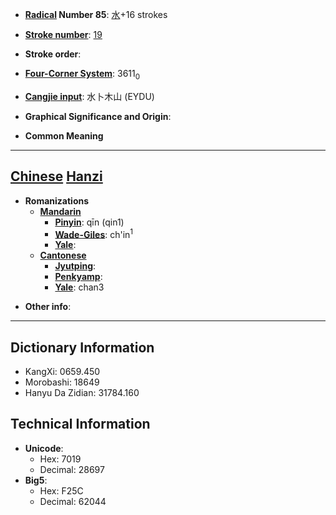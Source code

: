 * '''[[Wiktionary:Chinese radical index| Radical]] Number 85''': [[Wiktionary:Chinese radical index 水|水]]+16 strokes

* '''[[Wiktionary:Chinese total strokes index|Stroke number]]''': [[Wiktionary:Chinese total strokes index 19|19]]

* '''Stroke order''': 

* '''[[Wiktionary:Chinese four corner index|Four-Corner System]]''': 3611<sub>0</sub>

* '''[[Wiktionary:Chinese Cangjie index|Cangjie input]]''': 水卜木山 (EYDU)

* '''Graphical Significance and Origin''': 

* '''Common Meaning'''

----

== [[Chinese]] [[Hanzi]] ==

* '''Romanizations'''
** '''[[Mandarin]]'''
*** '''[[Pinyin]]''': qīn (qin1)
*** '''[[Wade-Giles]]''': ch'in<sup>1</sup>
*** '''[[Yale]]''': 
** '''[[Cantonese]]'''
*** '''[[Jyutping]]''':
*** '''[[Penkyamp]]''': 
*** '''[[Yale]]''': chan3

* '''Other info''': 

----

== Dictionary Information ==

* KangXi: 0659.450
* Morobashi: 18649
* Hanyu Da Zidian: 31784.160

== Technical Information ==

* '''Unicode''':
** Hex: 7019
** Decimal: 28697
* '''Big5''':
** Hex: F25C
** Decimal: 62044